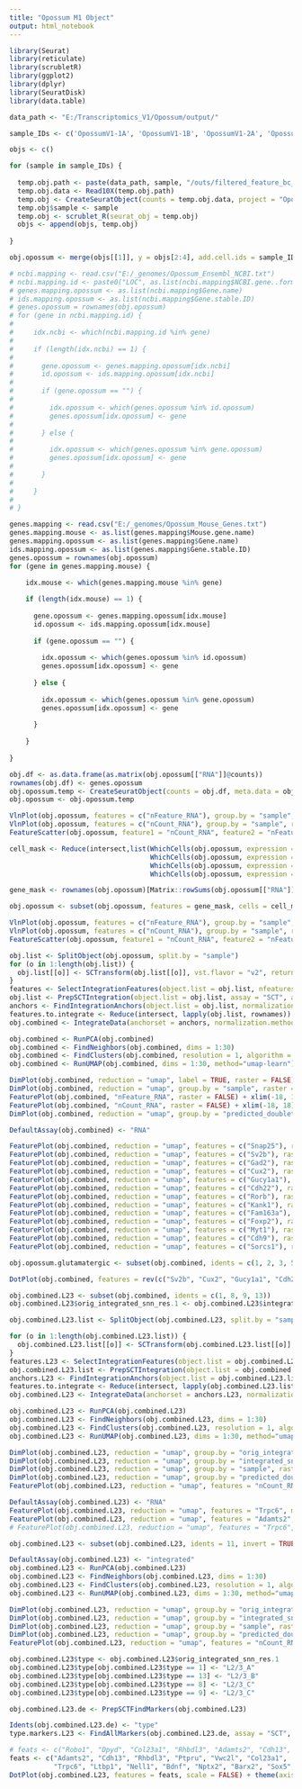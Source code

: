 ```yaml
---
title: "Opossum M1 Object"
output: html_notebook
---
```


```r

library(Seurat)
library(reticulate)
library(scrubletR)
library(ggplot2)
library(dplyr)
library(SeuratDisk)
library(data.table)

data_path <- "E:/Transcriptomics_V1/Opossum/output/"

sample_IDs <- c('OpossumV1-1A', 'OpossumV1-1B', 'OpossumV1-2A', 'OpossumV1-2B')

objs <- c()

for (sample in sample_IDs) {
  
  temp.obj.path <- paste(data_path, sample, "/outs/filtered_feature_bc_matrix/", sep = "")
  temp.obj.data <- Read10X(temp.obj.path)
  temp.obj <- CreateSeuratObject(counts = temp.obj.data, project = "Opossum_V1")
  temp.obj$sample <- sample
  temp.obj <- scrublet_R(seurat_obj = temp.obj)
  objs <- append(objs, temp.obj)
  
}

```


```r

obj.opossum <- merge(objs[[1]], y = objs[2:4], add.cell.ids = sample_IDs, project = "Opossum_V1")

```


```r

# ncbi.mapping <- read.csv("E:/_genomes/Opossum_Ensembl_NCBI.txt")
# ncbi.mapping.id <- paste0("LOC", as.list(ncbi.mapping$NCBI.gene..formerly.Entrezgene..ID))
# genes.mapping.opossum <- as.list(ncbi.mapping$Gene.name)
# ids.mapping.opossum <- as.list(ncbi.mapping$Gene.stable.ID)
# genes.opossum = rownames(obj.opossum)
# for (gene in ncbi.mapping.id) {
#   
#     idx.ncbi <- which(ncbi.mapping.id %in% gene)
# 
#     if (length(idx.ncbi) == 1) {
#       
#       gene.opossum <- genes.mapping.opossum[idx.ncbi]
#       id.opossum <- ids.mapping.opossum[idx.ncbi]
#       
#       if (gene.opossum == "") {
#         
#         idx.opossum <- which(genes.opossum %in% id.opossum)
#         genes.opossum[idx.opossum] <- gene
#         
#       } else {
#         
#         idx.opossum <- which(genes.opossum %in% gene.opossum)
#         genes.opossum[idx.opossum] <- gene
#         
#       }
#       
#     }
#   
# }

genes.mapping <- read.csv("E:/_genomes/Opossum_Mouse_Genes.txt")
genes.mapping.mouse <- as.list(genes.mapping$Mouse.gene.name)
genes.mapping.opossum <- as.list(genes.mapping$Gene.name)
ids.mapping.opossum <- as.list(genes.mapping$Gene.stable.ID)
genes.opossum = rownames(obj.opossum)
for (gene in genes.mapping.mouse) {
  
    idx.mouse <- which(genes.mapping.mouse %in% gene)

    if (length(idx.mouse) == 1) {
      
      gene.opossum <- genes.mapping.opossum[idx.mouse]
      id.opossum <- ids.mapping.opossum[idx.mouse]
      
      if (gene.opossum == "") {
        
        idx.opossum <- which(genes.opossum %in% id.opossum)
        genes.opossum[idx.opossum] <- gene
        
      } else {
        
        idx.opossum <- which(genes.opossum %in% gene.opossum)
        genes.opossum[idx.opossum] <- gene
        
      }
      
    }
  
}

```


```r

obj.df <- as.data.frame(as.matrix(obj.opossum[["RNA"]]@counts))
rownames(obj.df) <- genes.opossum
obj.opossum.temp <- CreateSeuratObject(counts = obj.df, meta.data = obj.opossum[[]])
obj.opossum <- obj.opossum.temp

```


```r

VlnPlot(obj.opossum, features = c("nFeature_RNA"), group.by = "sample", raster = FALSE)
VlnPlot(obj.opossum, features = c("nCount_RNA"), group.by = "sample", raster = FALSE)
FeatureScatter(obj.opossum, feature1 = "nCount_RNA", feature2 = "nFeature_RNA", raster = FALSE)

```


```r

cell_mask <- Reduce(intersect,list(WhichCells(obj.opossum, expression = nFeature_RNA > 700),
                                   WhichCells(obj.opossum, expression = nFeature_RNA < 6500),
                                   WhichCells(obj.opossum, expression = nCount_RNA > 2000),
                                   WhichCells(obj.opossum, expression = nCount_RNA < 40000)))

gene_mask <- rownames(obj.opossum)[Matrix::rowSums(obj.opossum[["RNA"]]@counts > 0) > 8]

obj.opossum <- subset(obj.opossum, features = gene_mask, cells = cell_mask)

```


```r

VlnPlot(obj.opossum, features = c("nFeature_RNA"), group.by = "sample", raster = FALSE)
VlnPlot(obj.opossum, features = c("nCount_RNA"), group.by = "sample", raster = FALSE)
FeatureScatter(obj.opossum, feature1 = "nCount_RNA", feature2 = "nFeature_RNA", raster = FALSE)

```


```r

obj.list <- SplitObject(obj.opossum, split.by = "sample")
for (o in 1:length(obj.list)) {
  obj.list[[o]] <- SCTransform(obj.list[[o]], vst.flavor = "v2", return.only.var.genes = FALSE, verbose = FALSE)
}
features <- SelectIntegrationFeatures(object.list = obj.list, nfeatures = 5000)
obj.list <- PrepSCTIntegration(object.list = obj.list, assay = "SCT", anchor.features = features)
anchors <- FindIntegrationAnchors(object.list = obj.list, normalization.method = "SCT", anchor.features = features)
features.to.integrate <- Reduce(intersect, lapply(obj.list, rownames))
obj.combined <- IntegrateData(anchorset = anchors, normalization.method = "SCT", features.to.integrate = features.to.integrate)

```


```r

obj.combined <- RunPCA(obj.combined)
obj.combined <- FindNeighbors(obj.combined, dims = 1:30)
obj.combined <- FindClusters(obj.combined, resolution = 1, algorithm = 4, method = "igraph")
obj.combined <- RunUMAP(obj.combined, dims = 1:30, method="umap-learn")

```


```r

DimPlot(obj.combined, reduction = "umap", label = TRUE, raster = FALSE) + NoLegend() + xlim(-18, 18) + ylim(-18, 18) + coord_equal()
DimPlot(obj.combined, reduction = "umap", group.by = "sample", raster = FALSE, shuffle = TRUE) + xlim(-18, 18) + ylim(-18, 18) + coord_equal()
FeaturePlot(obj.combined, "nFeature_RNA", raster = FALSE) + xlim(-18, 18) + ylim(-18, 18) + coord_equal()
FeaturePlot(obj.combined, "nCount_RNA", raster = FALSE) + xlim(-18, 18) + ylim(-18, 18) + coord_equal()
DimPlot(obj.combined, reduction = "umap", group.by = "predicted_doublets", raster = FALSE) + xlim(-18, 18) + ylim(-18, 18) + coord_equal()

```


```r

DefaultAssay(obj.combined) <- "RNA"

FeaturePlot(obj.combined, reduction = "umap", features = c("Snap25"), raster = FALSE, max.cutoff = 2) + NoLegend() + xlim(-18, 18) + ylim(-18, 18) + coord_equal()
FeaturePlot(obj.combined, reduction = "umap", features = c("Sv2b"), raster = FALSE, max.cutoff = 2) + NoLegend() + xlim(-18, 18) + ylim(-18, 18) + coord_equal()
FeaturePlot(obj.combined, reduction = "umap", features = c("Gad2"), raster = FALSE, max.cutoff = 2) + NoLegend() + xlim(-18, 18) + ylim(-18, 18) + coord_equal()
FeaturePlot(obj.combined, reduction = "umap", features = c("Cux2"), raster = FALSE, max.cutoff = 2) + NoLegend() + xlim(-18, 18) + ylim(-18, 18) + coord_equal()
FeaturePlot(obj.combined, reduction = "umap", features = c("Gucy1a1"), raster = FALSE, max.cutoff = 2) + NoLegend() + xlim(-18, 18) + ylim(-18, 18) + coord_equal()
FeaturePlot(obj.combined, reduction = "umap", features = c("Cdh22"), raster = FALSE, max.cutoff = 2) + NoLegend() + xlim(-18, 18) + ylim(-18, 18) + coord_equal()
FeaturePlot(obj.combined, reduction = "umap", features = c("Rorb"), raster = FALSE, max.cutoff = 2) + NoLegend() + xlim(-18, 18) + ylim(-18, 18) + coord_equal()
FeaturePlot(obj.combined, reduction = "umap", features = c("Kank1"), raster = FALSE, max.cutoff = 2) + NoLegend() + xlim(-18, 18) + ylim(-18, 18) + coord_equal()
FeaturePlot(obj.combined, reduction = "umap", features = c("Fam163a"), raster = FALSE, max.cutoff = 2) + NoLegend() + xlim(-18, 18) + ylim(-18, 18) + coord_equal()
FeaturePlot(obj.combined, reduction = "umap", features = c("Foxp2"), raster = FALSE, max.cutoff = 2) + NoLegend() + xlim(-18, 18) + ylim(-18, 18) + coord_equal()
FeaturePlot(obj.combined, reduction = "umap", features = c("Myt1"), raster = FALSE, max.cutoff = 2) + NoLegend() + xlim(-18, 18) + ylim(-18, 18) + coord_equal()
FeaturePlot(obj.combined, reduction = "umap", features = c("Cdh9"), raster = FALSE, max.cutoff = 2) + NoLegend() + xlim(-18, 18) + ylim(-18, 18) + coord_equal()
FeaturePlot(obj.combined, reduction = "umap", features = c("Sorcs1"), raster = FALSE, max.cutoff = 2) + NoLegend() + xlim(-18, 18) + ylim(-18, 18) + coord_equal()

```


```r

obj.opossum.glutamatergic <- subset(obj.combined, idents = c(1, 2, 3, 5, 6, 7, 8, 9, 10, 11, 13, 16, 17, 21, 27, 29))

```


```r

DotPlot(obj.combined, features = rev(c("Sv2b", "Cux2", "Gucy1a1", "Cdh22", "Rorb",  "Kank1", "Fam163a"))) + coord_flip()

```


```r

obj.combined.L23 <- subset(obj.combined, idents = c(1, 8, 9, 13))
obj.combined.L23$orig_integrated_snn_res.1 <- obj.combined.L23$integrated_snn_res.1

```


```r

obj.combined.L23.list <- SplitObject(obj.combined.L23, split.by = "sample")

```


```r

for (o in 1:length(obj.combined.L23.list)) {
  obj.combined.L23.list[[o]] <- SCTransform(obj.combined.L23.list[[o]], vst.flavor = "v2", return.only.var.genes = FALSE, verbose = FALSE)
}
features.L23 <- SelectIntegrationFeatures(object.list = obj.combined.L23.list, nfeatures = 3000)
obj.combined.L23.list <- PrepSCTIntegration(object.list = obj.combined.L23.list, assay = "SCT", anchor.features = features.L23)
anchors.L23 <- FindIntegrationAnchors(object.list = obj.combined.L23.list, normalization.method = "SCT", anchor.features = features.L23)
features.to.integrate <- Reduce(intersect, lapply(obj.combined.L23.list, rownames))
obj.combined.L23 <- IntegrateData(anchorset = anchors.L23, normalization.method = "SCT", features.to.integrate = features.to.integrate)

```


```r

obj.combined.L23 <- RunPCA(obj.combined.L23)
obj.combined.L23 <- FindNeighbors(obj.combined.L23, dims = 1:30)
obj.combined.L23 <- FindClusters(obj.combined.L23, resolution = 1, algorithm = 4, method = "igraph")
obj.combined.L23 <- RunUMAP(obj.combined.L23, dims = 1:30, method="umap-learn", return.model = TRUE)

```


```r

DimPlot(obj.combined.L23, reduction = "umap", group.by = "orig_integrated_snn_res.1", raster = FALSE, shuffle = TRUE, label = TRUE) + xlim(-10, 15) + ylim(-10, 15) + coord_equal()
DimPlot(obj.combined.L23, reduction = "umap", group.by = "integrated_snn_res.1", raster = FALSE, shuffle = TRUE, label = TRUE) + xlim(-10, 15) + ylim(-10, 15) + coord_equal()
DimPlot(obj.combined.L23, reduction = "umap", group.by = "sample", raster = FALSE, shuffle = TRUE) + xlim(-10, 15) + ylim(-10, 15) + coord_equal()
DimPlot(obj.combined.L23, reduction = "umap", group.by = "predicted_doublets", raster = FALSE, shuffle = TRUE) + xlim(-10, 15) + ylim(-10, 15) + coord_equal()
FeaturePlot(obj.combined.L23, reduction = "umap", features = "nCount_RNA", max.cutoff = 5000, raster = FALSE) + xlim(-10, 15) + ylim(-10, 15) + coord_equal()

```


```r

DefaultAssay(obj.combined.L23) <- "RNA"
FeaturePlot(obj.combined.L23, reduction = "umap", features = "Trpc6", max.cutoff = 5, raster = FALSE) + xlim(-10, 15) + ylim(-10, 15) + coord_equal()
FeaturePlot(obj.combined.L23, reduction = "umap", features = "Adamts2", max.cutoff = 5, raster = FALSE) + xlim(-10, 15) + ylim(-10, 15) + coord_equal()
# FeaturePlot(obj.combined.L23, reduction = "umap", features = "Trpc6", max.cutoff = 5000, raster = FALSE) + xlim(-10, 15) + ylim(-10, 15) + coord_equal()

```


```r

obj.combined.L23 <- subset(obj.combined.L23, idents = 11, invert = TRUE)

```


```r

DefaultAssay(obj.combined.L23) <- "integrated"
obj.combined.L23 <- RunPCA(obj.combined.L23)
obj.combined.L23 <- FindNeighbors(obj.combined.L23, dims = 1:30)
obj.combined.L23 <- FindClusters(obj.combined.L23, resolution = 1, algorithm = 4, method = "igraph")
obj.combined.L23 <- RunUMAP(obj.combined.L23, dims = 1:30, method="umap-learn", return.model = TRUE)

```


```r

DimPlot(obj.combined.L23, reduction = "umap", group.by = "orig_integrated_snn_res.1", raster = FALSE, shuffle = TRUE, label = TRUE) + xlim(-10, 15) + ylim(-10, 15) + coord_equal()
DimPlot(obj.combined.L23, reduction = "umap", group.by = "integrated_snn_res.1", raster = FALSE, shuffle = TRUE, label = TRUE) + xlim(-10, 15) + ylim(-10, 15) + coord_equal()
DimPlot(obj.combined.L23, reduction = "umap", group.by = "sample", raster = FALSE, shuffle = TRUE) + xlim(-10, 15) + ylim(-10, 15) + coord_equal()
DimPlot(obj.combined.L23, reduction = "umap", group.by = "predicted_doublets", raster = FALSE, shuffle = TRUE) + xlim(-10, 15) + ylim(-10, 15) + coord_equal()
FeaturePlot(obj.combined.L23, reduction = "umap", features = "nCount_RNA", max.cutoff = 5000, raster = FALSE) + xlim(-10, 15) + ylim(-10, 15) + coord_equal()

```


```r

obj.combined.L23$type <- obj.combined.L23$orig_integrated_snn_res.1
obj.combined.L23$type[obj.combined.L23$type == 1] <- "L2/3_A"
obj.combined.L23$type[obj.combined.L23$type == 13] <- "L2/3_B"
obj.combined.L23$type[obj.combined.L23$type == 8] <- "L2/3_C"
obj.combined.L23$type[obj.combined.L23$type == 9] <- "L2/3_C"

obj.combined.L23.de <- PrepSCTFindMarkers(obj.combined.L23)

```


```r

Idents(obj.combined.L23.de) <- "type"
type.markers.L23 <- FindAllMarkers(obj.combined.L23.de, assay = "SCT", recorrect_umi=FALSE)

```


```r

# feats <- c("Robo1", "Dpyd", "Col23a1", "Rhbdl3", "Adamts2", "Cdh13", "Epha6", "Epha3", "Dscaml1", "Trpc6", "Bdnf", "Nell1", "Cdh12", "Kcnh5", "Ncam2", "Pld5", "Rorb", "Tox", "Parm1")
feats <- c("Adamts2", "Cdh13", "Rhbdl3", "Ptpru", "Vwc2l", "Col23a1", 
           "Trpc6", "Ltbp1", "Nell1", "Bdnf", "Nptx2", "Barx2", "Sox5", "Grm8")
DotPlot(obj.combined.L23, features = feats, scale = FALSE) + theme(axis.text.x = element_text(angle = 90, vjust = 0.5, hjust=1))

```




























